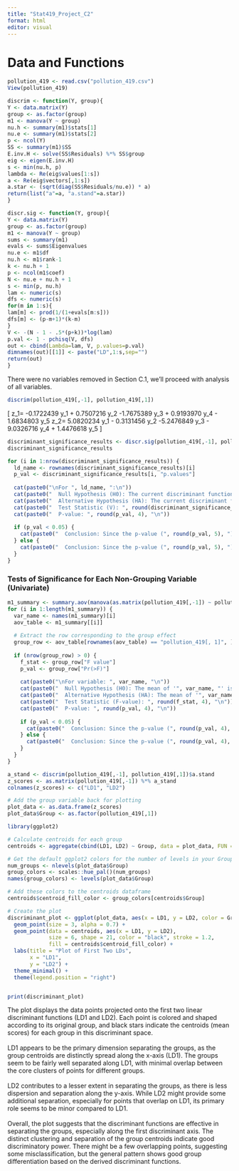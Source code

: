 ```yaml
---
title: "Stat419_Project_C2"
format: html
editor: visual
---
```


# Data and Functions

```r

pollution_419 <- read.csv("pollution_419.csv")
View(pollution_419)

discrim <- function(Y, group){
Y <- data.matrix(Y)
group <- as.factor(group)
m1 <- manova(Y ~ group)
nu.h <- summary(m1)$stats[1]
nu.e <- summary(m1)$stats[2]
p <- ncol(Y)
SS <- summary(m1)$SS
E.inv.H <- solve(SS$Residuals) %*% SS$group
eig <- eigen(E.inv.H)
s <- min(nu.h, p)
lambda <- Re(eig$values[1:s])
a <- Re(eig$vectors[,1:s])
a.star <- (sqrt(diag(SS$Residuals/nu.e)) * a)
return(list("a"=a, "a.stand"=a.star))
}

discr.sig <- function(Y, group){
Y <- data.matrix(Y)
group <- as.factor(group)
m1 <- manova(Y ~ group)
sums <- summary(m1)
evals <- sums$Eigenvalues
nu.e <- m1$df
nu.h <- m1$rank-1
k <- nu.h + 1
p <- ncol(m1$coef)
N <- nu.e + nu.h + 1
s <- min(p, nu.h)
lam <- numeric(s)
dfs <- numeric(s)
for(m in 1:s){
lam[m] <- prod(1/(1+evals[m:s]))
dfs[m] <- (p-m+1)*(k-m)
}
V <- -(N - 1 - .5*(p+k))*log(lam)
p.val <- 1 - pchisq(V, dfs)
out <- cbind(Lambda=lam, V, p.values=p.val)
dimnames(out)[[1]] <- paste("LD",1:s,sep="")
return(out)
}
```

There were no variables removed in Section C.1, we'll proceed with analysis of all variables.

```r
discrim(pollution_419[,-1], pollution_419[,1])
```

\[ z_1= -0.1722439 y_1 + 0.7507216 y_2 -1.7675389 y_3 + 0.9193970 y_4 - 1.6834803 y_5 z_2= 5.0820234 y_1 - 0.3131456 y_2 -5.2476849 y_3 - 9.0326716 y_4 + 1.4476618 y_5 \]

```r
discriminant_significance_results <- discr.sig(pollution_419[,-1], pollution_419[,1])
discriminant_significance_results
```

```r
for (i in 1:nrow(discriminant_significance_results)) {
  ld_name <- rownames(discriminant_significance_results)[i]
  p_val <- discriminant_significance_results[i, "p.values"]
  
  cat(paste0("\nFor ", ld_name, ":\n"))
  cat(paste0("  Null Hypothesis (H0): The current discriminant function and all subsequent functions (if any) do not significantly discriminate between the groups.\n"))
  cat(paste0("  Alternative Hypothesis (HA): The current discriminant function and at least one subsequent function (if any) significantly discriminate between the groups.\n"))
  cat(paste0("  Test Statistic (V): ", round(discriminant_significance_results[i, "V"], 4), "\n"))
  cat(paste0("  P-value: ", round(p_val, 4), "\n"))
  
  if (p_val < 0.05) {
    cat(paste0("  Conclusion: Since the p-value (", round(p_val, 5), ") is less than 0.05, we reject the null hypothesis. This indicates that this discriminant function and potentially subsequent ones significantly contribute to discriminating between the groups.\n"))
  } else {
    cat(paste0("  Conclusion: Since the p-value (", round(p_val, 5), ") is greater than or equal to 0.05, we fail to reject the null hypothesis. This indicates that this discriminant function and subsequent ones do not significantly contribute to discriminating between the groups.\n"))
  }
}

```



### Tests of Significance for Each Non-Grouping Variable (Univariate)

```r
m1_summary <- summary.aov(manova(as.matrix(pollution_419[,-1]) ~ pollution_419[,1]))
for (i in 1:length(m1_summary)) {
  var_name <- names(m1_summary)[i]
  aov_table <- m1_summary[[i]]
  
  # Extract the row corresponding to the group effect
  group_row <- aov_table[rownames(aov_table) == "pollution_419[, 1]", ]
  
  if (nrow(group_row) > 0) {
    f_stat <- group_row["F value"]
    p_val <- group_row["Pr(>F)"]
    
    cat(paste0("\nFor variable: ", var_name, "\n"))
    cat(paste0("  Null Hypothesis (H0): The mean of '", var_name, "' is the same across all groups, after adjusting for other variables.\n")) # This null is slightly simplified for univariate.
    cat(paste0("  Alternative Hypothesis (HA): The mean of '", var_name, "' differs across at least two groups, after adjusting for other variables.\n"))
    cat(paste0("  Test Statistic (F-value): ", round(f_stat, 4), "\n"))
    cat(paste0("  P-value: ", round(p_val, 4), "\n"))
    
    if (p_val < 0.05) {
      cat(paste0("  Conclusion: Since the p-value (", round(p_val, 4), ") is less than 0.05, we reject the null hypothesis. This indicates that '", var_name, "' significantly differs across the groups, after considering the presence of other variables in the overall model context.\n"))
    } else {
      cat(paste0("  Conclusion: Since the p-value (", round(p_val, 4), ") is greater than or equal to 0.05, we fail to reject the null hypothesis. This indicates that '", var_name, "' does not significantly differ across the groups, after considering the presence of other variables in the overall model context.\n"))
    }
  }
}

```

```r
a_stand <- discrim(pollution_419[,-1], pollution_419[,1])$a.stand
z_scores <- as.matrix(pollution_419[,-1]) %*% a_stand
colnames(z_scores) <- c("LD1", "LD2")

# Add the group variable back for plotting
plot_data <- as.data.frame(z_scores)
plot_data$Group <- as.factor(pollution_419[,1])

library(ggplot2)

# Calculate centroids for each group
centroids <- aggregate(cbind(LD1, LD2) ~ Group, data = plot_data, FUN = mean)

# Get the default ggplot2 colors for the number of levels in your Group factor
num_groups <- nlevels(plot_data$Group)
group_colors <- scales::hue_pal()(num_groups)
names(group_colors) <- levels(plot_data$Group)

# Add these colors to the centroids dataframe
centroids$centroid_fill_color <- group_colors[centroids$Group]

# Create the plot
discriminant_plot <- ggplot(plot_data, aes(x = LD1, y = LD2, color = Group, shape = Group)) +
  geom_point(size = 3, alpha = 0.7) +
  geom_point(data = centroids, aes(x = LD1, y = LD2),
             size = 6, shape = 21, color = "black", stroke = 1.2,
             fill = centroids$centroid_fill_color) +
  labs(title = "Plot of First Two LDs",
       x = "LD1",
       y = "LD2") +
  theme_minimal() +
  theme(legend.position = "right")


print(discriminant_plot)
```

The plot displays the data points projected onto the first two linear discriminant functions (LD1 and LD2). Each point is colored and shaped according to its original group, and black stars indicate the centroids (mean scores) for each group in this discriminant space.</br></br>
LD1 appears to be the primary dimension separating the groups, as the group centroids are distinctly spread along the x-axis (LD1). The groups seem to be fairly well separated along LD1, with minimal overlap between the core clusters of points for different groups.</br></br>
LD2 contributes to a lesser extent in separating the groups, as there is less dispersion and separation along the y-axis. While LD2 might provide some additional separation, especially for points that overlap on LD1, its primary role seems to be minor compared to LD1.</br></br>
Overall, the plot suggests that the discriminant functions are effective in separating the groups, especially along the first discriminant axis. The distinct clustering and separation of the group centroids indicate good discriminatory power. There might be a few overlapping points, suggesting some misclassification, but the general pattern shows good group differentiation based on the derived discriminant functions.


